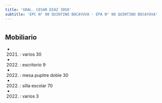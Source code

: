 ```yaml
---
title: 'GRAL. CESAR DIAZ 3050'
subtitle: 'EPC N° 08 QUINTINO BOCAYUVA - EPA N° 08 QUINTINO BOCAYUVA'
---
```


#


## Mobiliario

*  (2021) : varios 30 

*  (2022) : escritorio 9 

*  (2022) : mesa pupitre doble 30 

*  (2022) : silla escolar 70 

*  (2022) : varios 3 



